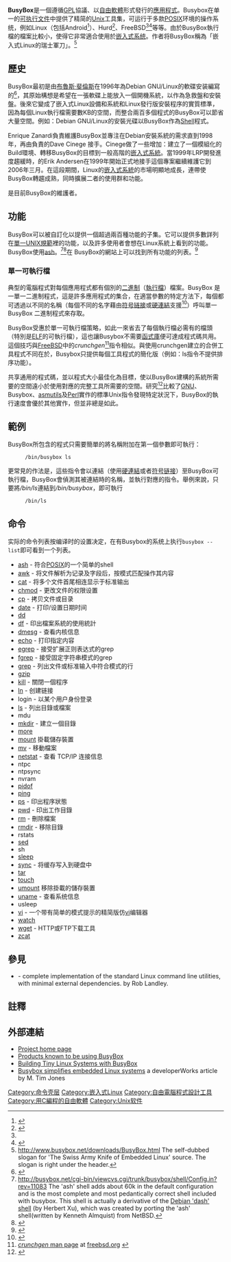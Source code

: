 {{noteTA|G1=IT|G2=FL}}
{{Infobox software
| name                   = BusyBox
| logo                   = BusyBoxLogo.png
| screenshot             = Busybox DG834Gt.PNG
| screenshot size        = 300px
| caption                = 
| collapsible            = 
| author                 = [[布鲁斯·佩伦斯|布鲁斯·佩伦斯]]
| developer              = Erik Andersen<ref>{{cite web|url=http://www.codepoet.org/andersen/erik/erik.html|title=Erik Andersen's Homepage|publisher=|accessdate=2010-07-28|archive-date=2010-06-13|archive-url=https://web.archive.org/web/20100613073438/http://codepoet.org/andersen/erik/erik.html|dead-url=no}}</ref>、Rob Landley<ref>[http://landley.net/code/ 活躍的專案] {{Wayback|url=http://landley.net/code/ |date=20100729022314 }}，Rob Landley的網頁</ref>、Denys Vlasenko<ref>[http://busybox.net/~vda/resume/denys_vlasenko.htm Denys Vlasenko] {{Wayback|url=http://busybox.net/~vda/resume/denys_vlasenko.htm |date=20100210160759 }}，BusyBox維護者</ref>及其他人
| released               = {{Start date and age|1999|11|04}}<ref>{{Cite web |url=http://www.softwarefreedom.org/resources/2009/busybox-complaint-2009-12-14.pdf |title=存档副本 |accessdate=2015-10-30 |archive-date=2015-10-30 |archive-url=https://web.archive.org/web/20151030072557/http://www.softwarefreedom.org/resources/2009/busybox-complaint-2009-12-14.pdf |dead-url=yes }}</ref>
| latest release version = 1.34.1
| latest release date    = {{Release date and age|2021|09|30}}
| latest preview version = 1.35.0
| latest preview date    = {{Release date and age|2021|12|26}}
| programming language   = [[C语言|C]]
| operating system       = [[类Unix系统|类Unix系统]]
| platform               =
| size                   = 2.1 MB
| language               =
| genre                  = {{ubl|[[嵌入式Linux|嵌入式Linux]]|{{link-en|行動裝置上的Linux|Linux for mobile devices}}}}
| license                = 僅[[GNU通用公共许可证#GPLv2|GNU GPL第二版]]（1.2.3版或更新<ref name="busybox1">{{cite web|url=http://www.busybox.net/license.html|title=BusyBox|publisher=|accessdate=2015-07-15|archive-date=2015-09-01|archive-url=https://web.archive.org/web/20150901171347/http://busybox.net/license.html|dead-url=no}}</ref>）
| website                = {{URL|http://www.busybox.net/}}
}}

'''BusyBox'''是一個遵循[[GPL|GPL]]協議、以[[自由軟體|自由軟體]]形式發行的[[應用程式|應用程式]]。Busybox在单一的[[可执行文件|可执行文件]]中提供了精简的[[Unix|Unix]]工具集，可运行于多款[[POSIX|POSIX]]环境的操作系统，例如Linux（包括Android<ref>{{Cite web |url=https://play.google.com/store/apps/details?id=com.jrummy.busybox.installer&hl=zh_CN |title=存档副本 |accessdate=2017-02-23 |archive-date=2016-11-28 |archive-url=https://web.archive.org/web/20161128095707/https://play.google.com/store/apps/details?id=com.jrummy.busybox.installer&hl=zh_CN |dead-url=no }}</ref>）、Hurd<ref name="#1">{{Cite web |url=https://lists.debian.org/debian-bsd/2010/05/msg00048.html |title=存档副本 |accessdate=2014-03-31 |archive-date=2013-01-06 |archive-url=https://web.archive.org/web/20130106150156/http://lists.debian.org/debian-bsd/2010/05/msg00048.html |dead-url=no }}</ref>、FreeBSD<ref name="#1"/><ref>{{Cite web |url=http://portsmon.freebsd.org/portoverview.py?category=sysutils&portname=busybox |title=存档副本 |accessdate=2014-03-31 |archive-date=2014-01-02 |archive-url=https://web.archive.org/web/20140102190834/http://portsmon.freebsd.org/portoverview.py?category=sysutils&portname=busybox |dead-url=no }}</ref>等等。由於BusyBox執行檔的檔案比較小，使得它非常適合使用於[[嵌入式系统|嵌入式系统]]。作者将BusyBox稱為「嵌入式Linux的瑞士軍刀」。<ref>http://www.busybox.net/downloads/BusyBox.html {{Wayback|url=http://www.busybox.net/downloads/BusyBox.html |date=20100611211247 }} The self-dubbed slogan for 'The Swiss Army Knife of Embedded Linux' source. The slogan is right under the header.</ref>

== 歷史 ==
BusyBox最初是由[[布魯斯·斐倫斯|布魯斯·斐倫斯]]在1996年為Debian GNU/Linux的軟碟安装編寫的<ref>{{Cite web |url=https://busybox.net/~landley/forensics.txt |title=存档副本 |accessdate=2020-09-18 |archive-date=2018-06-15 |archive-url=https://web.archive.org/web/20180615111626/https://busybox.net/~landley/forensics.txt |dead-url=no }}</ref>，其原始構想是希望在一張軟碟上能放入一個開機系統，以作為急救盤和安裝盤。後來它變成了嵌入式Linux設備和系統和Linux發行版安裝程序的實質標準，因為每個Linux執行檔需要數KB的空間，而整合兩百多個程式的BusyBox可以節省大量空間。例如：Debian GNU/Linux的安裝光碟以BusyBox作為[[Shell|Shell]]程式。

Enrique Zanardi負責維護BusyBox並專注在Debian{{link-en|启动磁盘|Boot disk|启动软盘}}安裝系統的需求直到1998年，再由負責{{link-en|Linux路由器计划|Linux Router Project}}的Dave Cinege 接手。Cinege做了一些增加：建立了一個模組化的Build環境、轉移BusyBox的目標到一般高階的[[嵌入式系統|嵌入式系統]]。當1999年LRP開發進度趨緩時，{{tsl|en|Lineo|Lineo, Inc.}}的Erik Andersen在1999年開始正式地接手這個專案繼續維護它到2006年三月。在這段期間，Linux的[[嵌入式系統|嵌入式系統]]的市場明顯地成長，連帶使BusyBox轉趨成熟，同時擴展二者的使用群和功能。

{{link-en|丹尼斯·弗拉先科|Denis Vlasenko}}是目前BusyBox的維護者。

== 功能 ==
BusyBox可以被自訂化以提供一個超過兩百種功能的子集。它可以提供多數詳列在[[單一UNIX規範|單一UNIX規範]]裡的功能，以及許多使用者會想在Linux系統上看到的功能。BusyBox使用[[Almquist_shell|ash]]。<ref>http://busybox.net/cgi-bin/viewcvs.cgi/trunk/busybox/shell/Config.in?rev=11083{{dead link|date=2017年11月 |bot=InternetArchiveBot |fix-attempted=yes }} The 'ash' shell adds about 60k in the default configuration and is the most complete and most pedantically correct shell included with busybox. This shell is actually a derivative of the [[Debian_Almquist_shell|Debian 'dash' shell]] (by Herbert Xu), which was created by porting the 'ash' shell(written by Kenneth Almquist) from NetBSD.</ref><ref>{{Cite web |url=http://www.in-ulm.de/~mascheck/various/ash/#busybox |title=ash variants<!-- Bot generated title --> |access-date=2010-07-28 |archive-url=https://web.archive.org/web/20100310193527/http://www.in-ulm.de/~mascheck/various/ash/#busybox |archive-date=2010-03-10 |dead-url=yes }}</ref>在 BusyBox的網站上可以找到所有功能的列表。<ref>{{Cite web |url=http://www.busybox.net/downloads/BusyBox.html |title=BusyBox - The Swiss Army Knife of Embedded Linux<!-- Bot generated title --> |accessdate=2010-07-28 |archive-date=2010-06-11 |archive-url=https://web.archive.org/web/20100611211247/http://busybox.net/downloads/BusyBox.html |dead-url=no }}</ref>

===單一可執行檔===
典型的電腦程式對每個應用程式都有個別的[[二進制檔案|二進制]]（[[執行檔|執行檔]]）檔案。BusyBox 是一單一二進制程式，這是許多應用程式的集合，在適當參數的特定方法下，每個都可透過以不同的名稱（每個不同的名字藉由[[符号链接|符号链接]]或[[硬連結|硬連結]]支援<ref>{{Cite web |url=http://www-128.ibm.com/developerworks/library/l-busybox/index.html |title=存档副本 |accessdate=2010-07-28 |archive-date=2008-12-09 |archive-url=https://web.archive.org/web/20081209025021/http://www-128.ibm.com/developerworks/library/l-busybox/index.html |dead-url=no }}</ref>）呼叫單一 BusyBox 二進制程式來存取。

BusyBox受惠於單一可執行檔策略，如此一來省去了每個執行檔必需有的檔頭（特別是[[可执行与可链接格式|ELF]]的可執行檔），這也讓Busybox不需要[[函式庫|函式庫]]便可達成程式碼共用。這個技巧與[[FreeBSD|FreeBSD]]中的''crunchgen''<ref>[http://www.freebsd.org/cgi/man.cgi?query=crunchgen ''crunchgen'' man page] {{Wayback|url=http://www.freebsd.org/cgi/man.cgi?query=crunchgen |date=20160107184000 }} at [http://www.freebsd.org/ freebsd.org] {{Wayback|url=http://www.freebsd.org/ |date=20070622031611 }}</ref>指令相似。與使用crunchgen建立的合併工具程式不同在於，Busybox只提供每個工具程式的簡化版（例如：ls指令不提供排序功能）。

共享通用的程式碼，並以程式大小最佳化為目標，使以BusyBox建構的系統所需要的空間遠小於使用對應的完整工具所需要的空間。研究<ref>{{cite conference
 |author    = Doug Thayer, Keith Miller
 |title     = Four UNIX Programs in Four UNIX Collections: Seeking Consistency in an Open Source Icon
 |booktitle = Proceedings of Midwest Instruction and Computing Symposium
 |date      = 16–17 April 2004
 |location  = University of Minnesota, Morris
 |url       = http://www.micsymposium.org/apache2-default/mics_2004/ThayerMiller.pdf
}}{{dead link|date=2017年11月 |bot=InternetArchiveBot |fix-attempted=yes }}</ref>比較了[[GNU|GNU]]、Busybox、[[asmutils|asmutils]]及[[Perl|Perl]]實作的標準Unix指令發現特定狀況下，BusyBox的執行速度會優於其他實作，但並非總是如此。

== 範例 ==
BusyBox所包含的程式只需要簡單的將名稱附加在第一個參數即可執行：

:<code>/bin/busybox ls</code>

更常見的作法是，這些指令會以連結（使用[[硬連結|硬連結]]或者[[符号链接|符号链接]]）至BusyBox可執行檔，BusyBox會偵測其被連結時的名稱，並執行對應的指令。舉例來說，只要將''/bin/ls''連結到''/bin/busybox''，即可執行

:<code>/bin/ls</code>

== 命令 ==
实际的命令列表按编译时的设置决定，在有Busybox的系统上执行<code>busybox --list</code>即可看到一个列表。
{{div col|colwidth=20em}}
* [[Almquist_shell|ash]] - 符合[[POSIX|POSIX]]的一个简单的shell
* [[awk|awk]] - 将文件解析为记录及字段后，按模式匹配操作其内容
* [[cat_(Unix)|cat]] - 将多个文件首尾相连显示于标准输出
* [[chmod|chmod]] - 更改文件的权限设置
* [[cp_(Unix)|cp]] - 拷贝文件或目录
* [[date_(Unix)|date]] - 打印/设置日期时间
* [[dd_(Unix)|dd]]
* [[df_(Unix)|df]] - 印出檔案系統的使用統計
* [[dmesg|dmesg]] - 查看内核信息
* [[echo_(命令)|echo]] - 打印指定内容
* [[egrep|egrep]] - 接受扩展正则表达式的grep
* [[fgrep|fgrep]] - 接受固定字符串模式的grep
* [[grep|grep]] - 列出文件或标准输入中符合模式的行
* [[gzip|gzip]]
* [[kill_(命令)|kill]] - 關閉一個程序
* [[ln_(Unix)|ln]] - 创建链接
* login - 以某个用户身份登录
* [[ls|ls]]  - 列出目錄或檔案
* mdu
* [[mkdir|mkdir]] - 建立一個目錄
* [[more_(命令)|more]]
* [[Mount_(Unix)|mount]] 掛載儲存裝置
* [[mv_(Unix)|mv]] - 移動檔案
* [[netstat|netstat]] - 查看 TCP/IP 连接信息
* ntpc
* ntpsync
* nvram
* [[pidof|pidof]]
* [[ping|ping]]
* [[ps_(Unix)|ps]] - 印出程序狀態
* [[pwd|pwd]] - 印出工作目錄
* [[rm_(Unix)|rm]] - 刪除檔案
* [[rmdir|rmdir]] - 移除目錄
* rstats
* [[sed|sed]]
* sh
* [[sleep_(Unix)|sleep]]
* [[sync_(Unix)|sync]] - 将缓存写入到硬盘中
* [[Tar|tar]]
* [[touch_(Unix)|touch]]
* [[umount|umount]] 移除掛載的儲存裝置
* [[uname|uname]] - 查看系统信息
* usleep
* [[vi|vi]] - 一个带有简单的模式提示的精简版仿[[vi|vi]]编辑器
* [[watch_(Unix)|watch]]
* [[wget|wget]] - HTTP或FTP下载工具
* [[Gzip#gunzip_and_zcat|zcat]]
{{div col end}}

==參見==
{{Portal|自由軟件}}
* {{link-en|toybox}} - complete implementation of the standard Linux command line utilities, with minimal external dependencies. by Rob Landley.

== 註釋 ==
{{Reflist|2}}

==外部連結==
{{Wikibooks|Learning the vi editor|BusyBox vi}}
* [http://www.busybox.net/ Project home page]{{Wayback|url=http://www.busybox.net/ |date=20100706020918 }}
* [http://www.busybox.net/products.html Products known to be using BusyBox]{{Wayback|url=http://www.busybox.net/products.html |date=20100611211515 }}
* [https://web.archive.org/web/20151122122204/http://www.linuxjournal.com/node/4335/print Building Tiny Linux Systems with BusyBox]
* [http://www.ibm.com/developerworks/library/l-busybox/ Busybox simplifies embedded Linux systems]{{WebCite|url=https://www.webcitation.org/65oAU6Cps?url=http://www.ibm.com/developerworks/library/l-busybox/ |date=20120229065204 |dateformat=iso }} a developerWorks article by M. Tim Jones

{{DEFAULTSORT:Busybox}}
{{Embedded systems}}

[[Category:命令壳层|Category:命令壳层]]
[[Category:嵌入式Linux|Category:嵌入式Linux]]
[[Category:自由電腦程式設計工具|Category:自由電腦程式設計工具]]
[[Category:用C編程的自由軟體|Category:用C編程的自由軟體]]
[[Category:Unix软件|Category:Unix软件]]